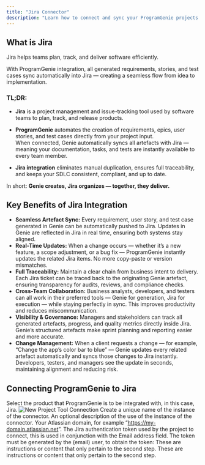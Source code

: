 ```yaml
---
title: "Jira Connector"
description: "Learn how to connect and sync your ProgramGenie projects with Jira for seamless project delivery and real-time visibility."
---
```


## What is Jira
Jira helps teams plan, track, and deliver software efficiently.

With ProgramGenie integration, all generated requirements, stories, and test cases sync automatically into Jira — creating a seamless flow from idea to implementation.

### TL;DR:
- **Jira** is a project management and issue-tracking tool used by software teams to plan, track, and release products.

- **ProgramGenie** automates the creation of requirements, epics, user stories, and test cases directly from your project input. <br />When connected, Genie automatically syncs all artefacts with Jira — meaning your documentation, tasks, and tests are instantly available to every team member.

- **Jira integration** eliminates manual duplication, ensures full traceability, and keeps your SDLC consistent, compliant, and up to date.

In short: **Genie creates, Jira organizes — together, they deliver.**

## Key Benefits of Jira Integration
- **Seamless Artefact Sync:** Every requirement, user story, and test case generated in Genie can be automatically pushed to Jira. Updates in Genie are reflected in Jira in real time, ensuring both systems stay aligned.
- **Real-Time Updates:** When a change occurs — whether it’s a new feature, a scope adjustment, or a bug fix — ProgramGenie instantly updates the related Jira items. No more copy-paste or version mismatches.
- **Full Traceability:** Maintain a clear chain from business intent to delivery. Each Jira ticket can be traced back to the originating Genie artefact, ensuring transparency for audits, reviews, and compliance checks.
- **Cross-Team Collaboration:** Business analysts, developers, and testers can all work in their preferred tools — Genie for generation, Jira for execution — while staying perfectly in sync. This improves productivity and reduces miscommunication.
- **Visibility & Governance:** Managers and stakeholders can track all generated artefacts, progress, and quality metrics directly inside Jira. Genie’s structured artefacts make sprint planning and reporting easier and more accurate.
- **Change Management:**  When a client requests a change — for example, “Change the app’s color bar to blue” — Genie updates every related artefact automatically and syncs those changes to Jira instantly. Developers, testers, and managers see the update in seconds, maintaining alignment and reducing risk.

## Connecting ProgramGenie to Jira

<Steps>
  <Step title="Integration">
    Select the product that ProgramGenie is to be integrated with, in this case, Jira.
    <Frame>
  <img
    src="/images/images-integrations/newprojecttoolconnection.png"
    style={{ width:"100%",height:"auto" }}
    alt="New Project Tool Connection"
    title="Connector Form"
  />
</Frame>
  </Step>
  <Step title="Name">
    Create a unique name of the instance of the connector.
  </Step>
  <Step title="Description">
    An optional description of the use of the instance of the connector.
  </Step>
  <Step title="Domain">
    Your Atlassian domain, for example “<u>https://my-domain.atlassian.net</u>”.
  </Step>
  <Step title="Token">
    The Jira authentication token used by the project to connect, this is used in conjunction with the Email address field. The token must be generated by the (email) user, to obtain the token:
  </Step>
  <Step title="Next Step">
    These are instructions or content that only pertain to the second step.
  </Step>
  <Step title="Next Step">
    These are instructions or content that only pertain to the second step.
  </Step>
</Steps>

